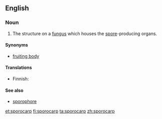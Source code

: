 {{wikipedia|sporocarp (fungi)|sporocarp}}
==English==

===Noun===
{{en-noun}}

# The structure on a [[fungus]] which houses the [[spore]]-producing organs.

====Synonyms====
* [[fruiting body]]

====Translations====
{{trans-top}}
* Finnish: {{t+|fi|itiöemä}}
{{trans-bottom}}

====See also====
* [[sporophore]]

[[et:sporocarp]]
[[fi:sporocarp]]
[[ta:sporocarp]]
[[zh:sporocarp]]